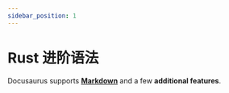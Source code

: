```yaml
---
sidebar_position: 1
---
```


# Rust 进阶语法

Docusaurus supports **[Markdown](https://daringfireball.net/projects/markdown/syntax)** and a few **additional features**.

